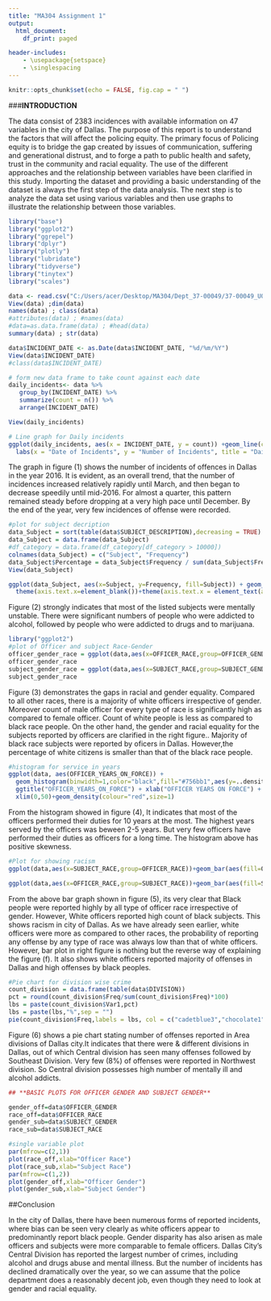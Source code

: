 ---
title: "MA304 Assignment 1"
output:
  html_document: 
    df_print: paged

header-includes:
    - \usepackage{setspace}
    - \singlespacing    
---

```{r setup, include=FALSE}
knitr::opts_chunk$set(echo = FALSE, fig.cap = " ")
```

###**INTRODUCTION**

The data consist of 2383 incidences with available information on 47 variables in the city of Dallas. The purpose of this report is to understand the factors that will affect the policing equity. The primary focus of Policing equity is to bridge the gap created by issues of communication, suffering and generational distrust, and to forge a path to public health and safety, trust in the community and racial equality.
The use of the different approaches and the relationship between variables have been clarified in this study. Importing the dataset and providing a basic understanding of the dataset is always the first step of the data analysis. The next step is to analyze the data set using various variables and then use graphs to illustrate the relationship between those variables.  

```{r include = FALSE}
library("base")
library("ggplot2")
library("ggrepel")
library("dplyr")
library("plotly")
library("lubridate")
library("tidyverse")
library("tinytex")
library("scales")
```

```{r include = FALSE}
data <- read.csv("C:/Users/acer/Desktop/MA304/Dept_37-00049/37-00049_UOF-P_2016_prepped_final.csv", stringsAsFactors=TRUE)     #removed second row already
View(data) ;dim(data)
names(data) ; class(data)
#attributes(data) ; #names(data)
#data=as.data.frame(data) ; #head(data)
summary(data) ; str(data)
```

```{r fig_1 ,out.width  =  "50%", fig.align='center'}
data$INCIDENT_DATE <- as.Date(data$INCIDENT_DATE, "%d/%m/%Y")
View(data$INCIDENT_DATE)
#class(data$INCIDENT_DATE)

# form new data frame to take count against each date
daily_incidents<- data %>%
   group_by(INCIDENT_DATE) %>%
   summarize(count = n()) %>%
   arrange(INCIDENT_DATE)

View(daily_incidents)

# Line graph for Daily incidents
ggplot(daily_incidents, aes(x = INCIDENT_DATE, y = count)) +geom_line(color = "yellow", size = 0.1) +geom_smooth(formula = y ~ x,method = "loess",color = "blue")  +
  labs(x = "Date of Incidents", y = "Number of Incidents", title = "Daily Incidents in Dallas in 2016")
```


The graph in figure (1) shows the number of incidents of offences in Dallas in the year 2016.  It is evident, as an overall trend, that the number of incidences increased relatively rapidly until March, and then began to decrease speedily until mid-2016. For almost a quarter, this pattern remained steady before dropping at a very high pace until December. By the end of the year, very few incidences of offense were recorded.  

```{r,out.width  =  "50%",fig.align='center'}
#plot for subject decription
data_Subject = sort(table(data$SUBJECT_DESCRIPTION),decreasing = TRUE)
data_Subject = data.frame(data_Subject)
#df_category = data.frame(df_category[df_category > 10000])
colnames(data_Subject) = c("Subject", "Frequency")
data_Subject$Percentage = data_Subject$Frequency / sum(data_Subject$Frequency)
View(data_Subject)

ggplot(data_Subject, aes(x=Subject, y=Frequency, fill=Subject)) + geom_bar(stat="identity") + 
  theme(axis.text.x=element_blank())+theme(axis.text.x = element_text(angle = 90, vjust = 0.5, hjust=0.5)) +labs(title = "Description of Subject Offenses",x="Type of offenses")
```


Figure (2) strongly indicates that most of the listed subjects were mentally unstable. There were significant numbers of people who were addicted to alcohol, followed by people who were addicted to drugs and to marijuana. 

```{r, fig-sub, figures-side, fig.show="hold", out.width="50%"}
library("ggplot2")
#plot of Officer and subject Race-Gender
officer_gender_race = ggplot(data,aes(x=OFFICER_RACE,group=OFFICER_GENDER))+geom_bar(aes(fill=OFFICER_GENDER),alpha=0.5)+ labs(title="Officer : Race - Gender",x="Officer Race")
officer_gender_race
subject_gender_race = ggplot(data,aes(x=SUBJECT_RACE,group=SUBJECT_GENDER))+geom_bar(aes(fill=SUBJECT_GENDER),alpha=0.5)+ labs(title="Subject : Race - Gender", x="Subject race")
subject_gender_race
```


Figure (3) demonstrates the gaps in racial and gender equality. Compared to all other races, there is a majority of white officers irrespective of gender. Moreover count of male officer for every type of race is significantly high as compared to female officer. Count of white people is less as compared to black race people. On the other hand, the gender and racial equality for the subjects reported by officers are clarified in the right figure.. Majority of black race subjects were reported by oficers in Dallas. However,the percentage of white citizens is smaller than that of the black race people.  



```{r ,out.width  =  "40%", fig.align='center'}
#histogram for service in years
ggplot(data, aes(OFFICER_YEARS_ON_FORCE)) + 
  geom_histogram(binwidth=1,color="black",fill="#756bb1",aes(y=..density..))+ 
  ggtitle("OFFICER_YEARS_ON_FORCE") + xlab("OFFICER YEARS ON FORCE") + 
  xlim(0,50)+geom_density(colour="red",size=1)
```


From the histogram showed in figure (4), It indicates that most of the officers performed their duties for 10 years at the most. The highest years served by the officers was beween 2-5 years. But very few officers have performed their duties as officers for a long time. The histogram above has positive skewness.  
  
  
```{r, out.width='50%',fig.width=8,fig.height=5,fig.show='hold',fig.align='center'}
#Plot for showing racism
ggplot(data,aes(x=SUBJECT_RACE,group=OFFICER_RACE))+geom_bar(aes(fill=OFFICER_RACE),alpha=0.5)+ labs(title="Race - Gender (by subject)",x="Race of Subject")

ggplot(data,aes(x=OFFICER_RACE,group=SUBJECT_RACE))+geom_bar(aes(fill=SUBJECT_RACE),alpha=0.5)+ labs(title="Race - Gender (by Officer)",x="Race of Officer")

```


From the above bar graph shown in figure (5), its very clear that Black people were reported highly by all type of officer race irrespective of gender. However, White officers reported high count of black subjects. This shows racism in city of Dallas. As we have already seen earlier, white officers were more as compared to other races, the probability of reporting any offense by any type of race was always low than that of white officers. However, bar plot in right figure is nothing but the reverse way of explaining the figure (f). It also shows white officers reported majority of offenses in Dallas and high offenses by black peoples.  


```{r, fig.align='center',out.width  =  "50%"}
#Pie chart for division wise crime
count_division = data.frame(table(data$DIVISION))
pct = round(count_division$Freq/sum(count_division$Freq)*100)
lbs = paste(count_division$Var1,pct)
lbs = paste(lbs,"%",sep = "")
pie(count_division$Freq,labels = lbs, col = c("cadetblue3","chocolate1"),  main = "COUNT PER DIVISION")
```


Figure (6) shows a pie chart stating number of offenses reported in Area divisions of Dallas city.It indicates that there were & different divisions in Dallas, out of which Central division has seen many offenses followed by Southeast Division. Very few (8%) of offenses were reported in Northwest division. So Central division possesses high number of mentally ill and alcohol addicts.  


```{r include=FALSE}
## **BASIC PLOTS FOR OFFICER GENDER AND SUBJECT GENDER**

gender_off=data$OFFICER_GENDER
race_off=data$OFFICER_RACE
gender_sub=data$SUBJECT_GENDER
race_sub=data$SUBJECT_RACE

#single variable plot
par(mfrow=c(2,1))
plot(race_off,xlab="Officer Race")
plot(race_sub,xlab="Subject Race")
par(mfrow=c(1,2))
plot(gender_off,xlab="Officer Gender")
plot(gender_sub,xlab="Subject Gender")
```

##Conclusion

In the city of Dallas, there have been numerous forms of reported incidents, where bias can be seen very clearly as white officers appear to predominantly report black people. Gender disparity has also arisen as male officers and subjects were more comparable to female officers. Dallas City's Central Division has reported the largest number of crimes, including alcohol and drugs abuse and mental illness. But the number of incidents has declined dramatically over the year, so we can assume that the police department does a reasonably decent job, even though they need to look at gender and racial equality.  
